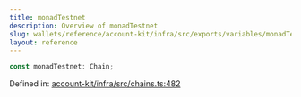 ```yaml
---
title: monadTestnet
description: Overview of monadTestnet
slug: wallets/reference/account-kit/infra/src/exports/variables/monadTestnet
layout: reference
---
```


```ts
const monadTestnet: Chain;
```

Defined in: [account-kit/infra/src/chains.ts:482](https://github.com/alchemyplatform/aa-sdk/blob/da19afd63b0ba06a4de95b0d2d7871f64d546304/account-kit/infra/src/chains.ts#L482)
